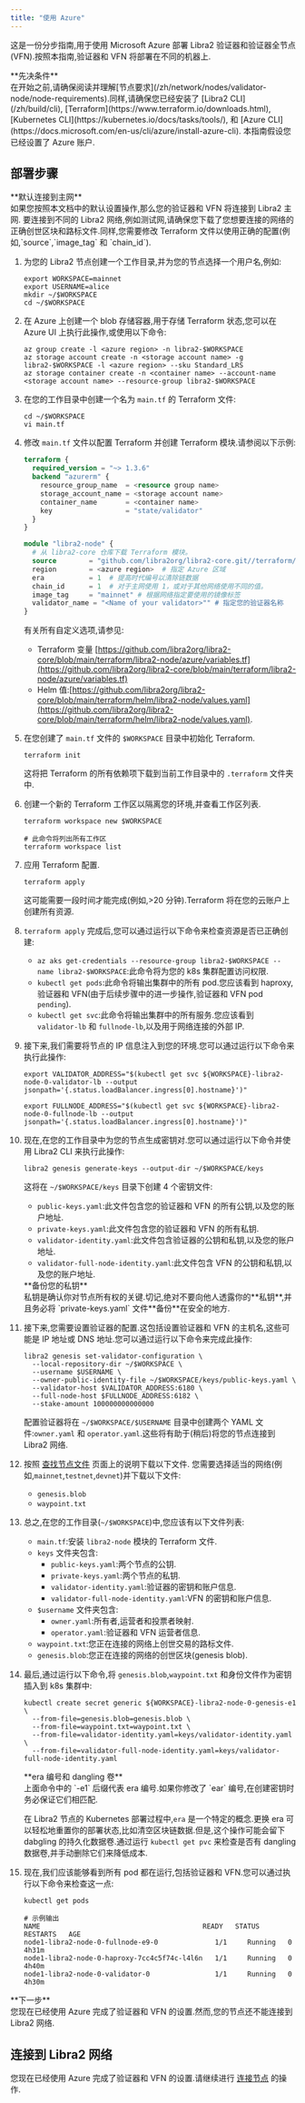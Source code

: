 ```yaml
---
title: "使用 Azure"
---
```



这是一份分步指南,用于使用 Microsoft Azure 部署 Libra2 验证器和验证器全节点(VFN).按照本指南,验证器和 VFN 将部署在不同的机器上.

<Aside type="caution">
  **先决条件** <br />
  在开始之前,请确保阅读并理解[节点要求](/zh/network/nodes/validator-node/node-requirements).同样,请确保您已经安装了 [Libra2 CLI](/zh/build/cli),
  [Terraform](https://www.terraform.io/downloads.html),
  [Kubernetes CLI](https://kubernetes.io/docs/tasks/tools/),
  和 [Azure CLI](https://docs.microsoft.com/en-us/cli/azure/install-azure-cli). 本指南假设您已经设置了 Azure 账户.
</Aside>

## 部署步骤

<Aside type="note">
  **默认连接到主网**<br />
  如果您按照本文档中的默认设置操作,那么您的验证器和 VFN 将连接到 Libra2 主网.
  要连接到不同的 Libra2 网络,例如测试网,请确保您下载了您想要连接的网络的正确创世区块和路标文件.同样,您需要修改 Terraform 文件以使用正确的配置(例如,`source`,`image_tag` 和 `chain_id`).
</Aside>

1. 为您的 Libra2 节点创建一个工作目录,并为您的节点选择一个用户名,例如:

   ```shellscript filename="Terminal"
   export WORKSPACE=mainnet
   export USERNAME=alice
   mkdir ~/$WORKSPACE
   cd ~/$WORKSPACE
   ```

2. 在 Azure 上创建一个 blob 存储容器,用于存储 Terraform 状态,您可以在 Azure UI 上执行此操作,或使用以下命令:

   ```shellscript filename="Terminal"
   az group create -l <azure region> -n libra2-$WORKSPACE
   az storage account create -n <storage account name> -g libra2-$WORKSPACE -l <azure region> --sku Standard_LRS
   az storage container create -n <container name> --account-name <storage account name> --resource-group libra2-$WORKSPACE
   ```

3. 在您的工作目录中创建一个名为 `main.tf` 的 Terraform 文件:

   ```shellscript filename="Terminal"
   cd ~/$WORKSPACE
   vi main.tf
   ```

4. 修改 `main.tf` 文件以配置 Terraform 并创建 Terraform 模块.请参阅以下示例:

   ```terraform filename="main.tf"
   terraform {
     required_version = "~> 1.3.6"
     backend "azurerm" {
       resource_group_name  = <resource group name>
       storage_account_name = <storage account name>
       container_name       = <container name>
       key                  = "state/validator"
     }
   }

   module "libra2-node" {
     # 从 libra2-core 仓库下载 Terraform 模块。
     source        = "github.com/libra2org/libra2-core.git//terraform/libra2-node/azure"
     region        = <azure region>  # 指定 Azure 区域
     era           = 1  # 提高时代编号以清除链数据
     chain_id      = 1  # 对于主网使用 1，或对于其他网络使用不同的值。
     image_tag     = "mainnet" # 根据网络指定要使用的镜像标签
     validator_name = "<Name of your validator>"" # 指定您的验证器名称
   }
   ```

   有关所有自定义选项,请参见:

   - Terraform 变量 [https://github.com/libra2org/libra2-core/blob/main/terraform/libra2-node/azure/variables.tf](https://github.com/libra2org/libra2-core/blob/main/terraform/libra2-node/azure/variables.tf)
   - Helm 值:[https://github.com/libra2org/libra2-core/blob/main/terraform/helm/libra2-node/values.yaml](https://github.com/libra2org/libra2-core/blob/main/terraform/helm/libra2-node/values.yaml).

5. 在您创建了 `main.tf` 文件的 `$WORKSPACE` 目录中初始化 Terraform.

   ```shellscript filename="Terminal"
   terraform init
   ```

   这将把 Terraform 的所有依赖项下载到当前工作目录中的 `.terraform` 文件夹中.

6. 创建一个新的 Terraform 工作区以隔离您的环境,并查看工作区列表.

   ```shellscript filename="Terminal"
   terraform workspace new $WORKSPACE

   # 此命令将列出所有工作区
   terraform workspace list
   ```

7. 应用 Terraform 配置.

   ```shellscript filename="Terminal"
   terraform apply
   ```

   这可能需要一段时间才能完成(例如,>20 分钟).Terraform 将在您的云账户上创建所有资源.

8. `terraform apply` 完成后,您可以通过运行以下命令来检查资源是否已正确创建:

   - `az aks get-credentials --resource-group libra2-$WORKSPACE --name libra2-$WORKSPACE`:此命令将为您的 k8s 集群配置访问权限.
   - `kubectl get pods`:此命令将输出集群中的所有 pod.您应该看到 haproxy,验证器和 VFN(由于后续步骤中的进一步操作,验证器和 VFN pod `pending`).
   - `kubectl get svc`:此命令将输出集群中的所有服务.您应该看到 `validator-lb` 和 `fullnode-lb`,以及用于网络连接的外部 IP.

9. 接下来,我们需要将节点的 IP 信息注入到您的环境.您可以通过运行以下命令来执行此操作:

   ```shellscript filename="Terminal"
   export VALIDATOR_ADDRESS="$(kubectl get svc ${WORKSPACE}-libra2-node-0-validator-lb --output jsonpath='{.status.loadBalancer.ingress[0].hostname}')"

   export FULLNODE_ADDRESS="$(kubectl get svc ${WORKSPACE}-libra2-node-0-fullnode-lb --output jsonpath='{.status.loadBalancer.ingress[0].hostname}')"
   ```

10. 现在,在您的工作目录中为您的节点生成密钥对.您可以通过运行以下命令并使用 Libra2 CLI 来执行此操作:

    ```shellscript filename="Terminal"
    libra2 genesis generate-keys --output-dir ~/$WORKSPACE/keys
    ```

    这将在 `~/$WORKSPACE/keys` 目录下创建 4 个密钥文件:

    - `public-keys.yaml`:此文件包含您的验证器和 VFN 的所有公钥,以及您的账户地址.
    - `private-keys.yaml`:此文件包含您的验证器和 VFN 的所有私钥.
    - `validator-identity.yaml`:此文件包含验证器的公钥和私钥,以及您的账户地址.
    - `validator-full-node-identity.yaml`:此文件包含 VFN 的公钥和私钥,以及您的账户地址.

    <Aside type="caution">
      **备份您的私钥** <br />
      私钥是确认你对节点所有权的关键.切记,绝对不要向他人透露你的**私钥**,并且务必将 `private-keys.yaml` 文件**备份**在安全的地方.
    </Aside>

11. 接下来,您需要设置验证器的配置.这包括设置验证器和 VFN 的主机名,这些可能是 IP 地址或 DNS 地址.您可以通过运行以下命令来完成此操作:

    ```shellscript filename="Terminal"
    libra2 genesis set-validator-configuration \
      --local-repository-dir ~/$WORKSPACE \
      --username $USERNAME \
      --owner-public-identity-file ~/$WORKSPACE/keys/public-keys.yaml \
      --validator-host $VALIDATOR_ADDRESS:6180 \
      --full-node-host $FULLNODE_ADDRESS:6182 \
      --stake-amount 100000000000000
    ```

    配置验证器将在 `~/$WORKSPACE/$USERNAME` 目录中创建两个 YAML 文件:`owner.yaml` 和 `operator.yaml`.这些将有助于(稍后)将您的节点连接到 Libra2 网络.

12. 按照 [查找节点文件](/zh/network/nodes/configure/node-files-all-networks) 页面上的说明下载以下文件.
    您需要选择适当的网络(例如,`mainnet`,`testnet`,`devnet`)并下载以下文件:

    - `genesis.blob`
    - `waypoint.txt`

13. 总之,在您的工作目录(`~/$WORKSPACE`)中,您应该有以下文件列表:

    - `main.tf`:安装 `libra2-node` 模块的 Terraform 文件.
    - `keys` 文件夹包含:
      - `public-keys.yaml`:两个节点的公钥.
      - `private-keys.yaml`:两个节点的私钥.
      - `validator-identity.yaml`:验证器的密钥和账户信息.
      - `validator-full-node-identity.yaml`:VFN 的密钥和账户信息.
    - `$username` 文件夹包含:
      - `owner.yaml`:所有者,运营者和投票者映射.
      - `operator.yaml`:验证器和 VFN 运营者信息.
    - `waypoint.txt`:您正在连接的网络上创世交易的路标文件.
    - `genesis.blob`:您正在连接的网络的创世区块(genesis blob).

14. 最后,通过运行以下命令,将 `genesis.blob`,`waypoint.txt` 和身份文件作为密钥插入到 k8s 集群中:

    ```shellscript filename="Terminal"
    kubectl create secret generic ${WORKSPACE}-libra2-node-0-genesis-e1 \
      --from-file=genesis.blob=genesis.blob \
      --from-file=waypoint.txt=waypoint.txt \
      --from-file=validator-identity.yaml=keys/validator-identity.yaml \
      --from-file=validator-full-node-identity.yaml=keys/validator-full-node-identity.yaml
    ```

    <Aside type="caution">
      **era 编号和 dangling 卷**<br />
      上面命令中的 `-e1` 后缀代表 era 编号.如果你修改了 `ear` 编号,在创建密钥时务必保证它们相匹配.

      在 Libra2 节点的 Kubernetes 部署过程中,`era` 是一个特定的概念.更换 era 可以轻松地重置你的部署状态,比如清空区块链数据.但是,这个操作可能会留下 dabgling 的持久化数据卷.通过运行 `kubectl get pvc` 来检查是否有 dangling 数据卷,并手动删除它们来降低成本.
    </Aside>

15. 现在,我们应该能够看到所有 pod 都在运行,包括验证器和 VFN.您可以通过执行以下命令来检查这一点:

    ```shellscript filename="Terminal"
    kubectl get pods

    # 示例输出
    NAME                                        READY   STATUS    RESTARTS   AGE
    node1-libra2-node-0-fullnode-e9-0              1/1     Running   0          4h31m
    node1-libra2-node-0-haproxy-7cc4c5f74c-l4l6n   1/1     Running   0          4h40m
    node1-libra2-node-0-validator-0                1/1     Running   0          4h30m
    ```

<Aside type="caution">
  **下一步** <br />
  您现在已经使用 Azure 完成了验证器和 VFN 的设置.然而,您的节点还不能连接到 Libra2 网络.
</Aside>

## 连接到 Libra2 网络

您现在已经使用 Azure 完成了验证器和 VFN 的设置.请继续进行 [连接节点](/zh/network/nodes/validator-node/connect-nodes) 的操作.
